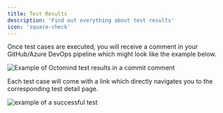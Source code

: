 ```yaml
---
title: Test Results
description: 'Find out everything about test results'
icon: 'square-check'
---
```


Once test cases are executed, you will receive a comment in your GitHub/Azure DevOps pipeline which might look like the example below.

<Frame caption="Example of Octomind test results in a commit comment, screenshot 06/2023">
 <img src="images/Octomind-test-results-commit-comments-GitHub-example.png" alt="Example of Octomind test results in a commit comment"/>
</Frame>

Each test case will come with a link which directly navigates you to the corresponding test detail page.

<Frame caption="Test result page for a successful test case">
 <img src="/images/test-result-success.png" alt="example of a successful test"/>
</Frame>
